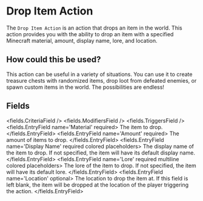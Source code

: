 
# Drop Item Action 

The `Drop Item Action` is an action that drops an item in the world.
This action provides you with the ability to drop an item with a specified Minecraft material, amount, display name, lore, and location.

## How could this be used?

This action can be useful in a variety of situations.
You can use it to create treasure chests with randomized items, drop loot from defeated enemies, or spawn custom items in the world.
The possibilities are endless!


## Fields

<fields.CriteriaField />
<fields.ModifiersField />
<fields.TriggersField />
<fields.EntryField name='Material' required>
     The item to drop.
</fields.EntryField>
<fields.EntryField name='Amount' required>
     The amount of items to drop.
</fields.EntryField>
<fields.EntryField name='Display Name' required colored placeholders>
     The display name of the item to drop. If not specified, the item will have its default display name.
</fields.EntryField>
<fields.EntryField name='Lore' required multiline colored placeholders>
     The lore of the item to drop. If not specified, the item will have its default lore.
</fields.EntryField>
<fields.EntryField name='Location' optional>
     The location to drop the item at. If this field is left blank, the item will be dropped at the location of the player triggering the action.
</fields.EntryField>
